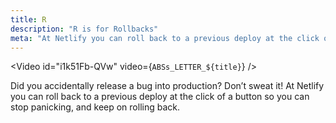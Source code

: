```yaml
---
title: R
description: "R is for Rollbacks"
meta: "At Netlify you can roll back to a previous deploy at the click of a button so you can stop panicking, and keep on rolling back."
---
```


<Video id="i1k51Fb-QVw" video={`ABSs_LETTER_${title}`} />

Did you accidentally release a bug into production? Don’t sweat it! At Netlify you can roll back to a previous deploy at the click of a button so you can stop panicking, and keep on rolling back.